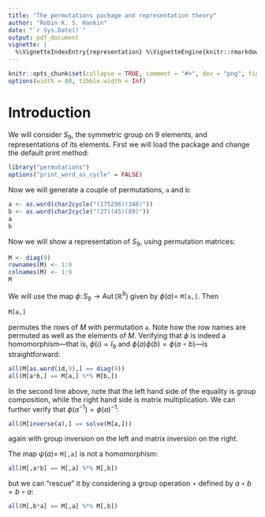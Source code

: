 ```yaml
---
title: "The permutations package and representation theory"
author: "Robin K. S. Hankin"
date: "`r Sys.Date()`"
output: pdf_document
vignette: |
  %\VignetteIndexEntry{representation} %\VignetteEngine{knitr::rmarkdown} %\VignetteEncoding{UTF-8}
---
```


```r
knitr::opts_chunk$set(collapse = TRUE, comment = "#>", dev = "png", fig.width = 7, fig.height = 3.5, message = FALSE, warning = FALSE)
options(width = 80, tibble.width = Inf)
```

# Introduction

We will consider $S_9$, the symmetric group on 9 elements, and
representations of its elements.  First we will load the package and
change the default print method:

```r
library("permutations")
options("print_word_as_cycle" = FALSE)
```


Now we will generate a couple of permutations, `a` and `b`:


```r
a <- as.word(char2cycle("(175296)(348)"))
b <- as.word(char2cycle("(27)(45)(89)"))
a
b
```

Now we will show a representation of $S_9$, using permutation matrices:

```r
M <- diag(9)
rownames(M) <- 1:9
colnames(M) <- 1:9
M
```

We will use the map $\phi\colon S_9\longrightarrow\operatorname{Aut}\left(\mathbb{R}^9\right)$ given by $\phi(a)=$ `M[a,]`.  Then


```r
M[a,]
```

permutes the rows of $M$ with permutation `a`.  Note how the row
names are permuted as well as the elements of $M$.  Verifying that
$\phi$ is indeed a homomorphism---that is, $\phi(\iota)=I_9$ and
$\phi(a)\phi(b)=\phi(a\circ b)$---is straightforward:

```r
all(M[as.word(id,9),] == diag(9))
all(M[a*b,] == M[a,] %*% M[b,])
```

In the second line above, note that the left hand side of the equality
is group composition, while the right hand side is matrix
multiplication.  We can further verify that
$\phi\left(a^{-1}\right)=\phi(a)^{-1}$:

```r
all(M[inverse(a),] == solve(M[a,]))
```

again with group inversion on the left and matrix inversion on the
right.

The map $\psi(a)=$ `M[,a]` is not a homomorphism:


```r
all(M[,a*b] == M[,a] %*% M[,b])
```

but we can "rescue" it by considering a group operation $\star$
defined by $a\star b=b\circ a$:

```r
all(M[,b*a] == M[,a] %*% M[,b])
```
